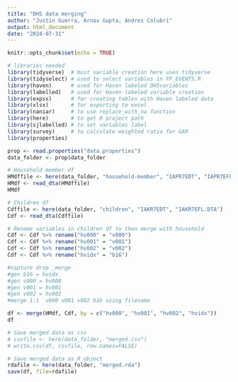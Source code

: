 ```yaml
---
title: "DHS data merging"
author: "Justin Guerra, Arnav Gupta, Andres Colubri"
output: html_document
date: "2024-07-31"
---
```


```r
knitr::opts_chunk$set(echo = TRUE)

# libraries needed
library(tidyverse)  # most variable creation here uses tidyverse 
library(tidyselect) # used to select variables in FP_EVENTS.R
library(haven)      # used for Haven labeled DHSvariables
library(labelled)   # used for Haven labeled variable creation
library(expss)      # for creating tables with Haven labeled data
library(xlsx)       # for exporting to excel
library(naniar)     # to use replace_with_na function
library(here)       # to get R project path
library(sjlabelled) # to set variables label
library(survey)     # to calculate weighted ratio for GAR
library(properties)
```

```r
prop <- read.properties("data.properties")
data_folder <- prop$data_folder
```

```r
# Household member df
HMdffile <- here(data_folder, "household-member", "IAPR7EDT", "IAPR7EFL.DTA")
HMdf <- read_dta(HMdffile)
HMdf
```

```r
# Children df
Cdffile <- here(data_folder, "children", "IAKR7EDT", "IAKR7EFL.DTA")
Cdf <- read_dta(Cdffile)
```

```r
# Rename variables in children df to then merge with household
Cdf <- Cdf %>% rename("hv000" = "v000")
Cdf <- Cdf %>% rename("hv001" = "v001")
Cdf <- Cdf %>% rename("hv002" = "v002")
Cdf <- Cdf %>% rename("hvidx" = "b16")
```

```r
#capture drop _merge
#gen b16 = hvidx
#gen v000 = hv000
#gen v001 = hv001
#gen v002 = hv002
#merge 1:1  v000 v001 v002 b16 using filename

df <- merge(HMdf, Cdf, by = c("hv000", "hv001", "hv002", "hvidx"))
df
```

```r
# Save merged data as csv
# csvfile <- here(data_folder, "merged.csv") 
# write.csv(df, csvfile, row.names=FALSE)
```

```r
# Save merged data as R object
rdafile <- here(data_folder, "merged.rda") 
save(df, file=rdafile) 
```